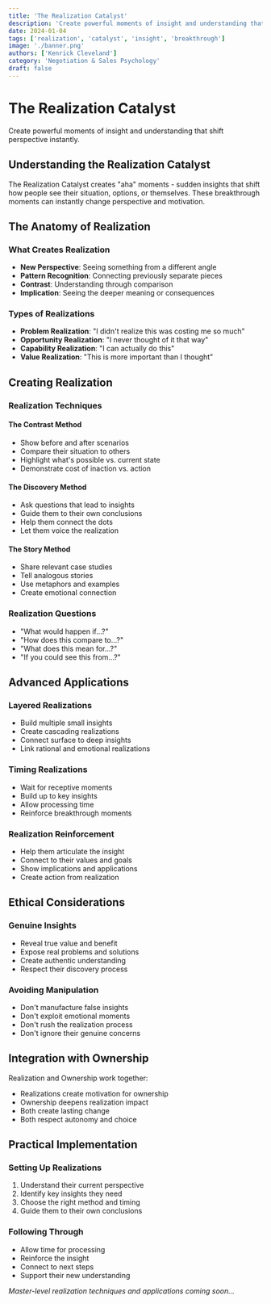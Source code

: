 ```yaml
---
title: 'The Realization Catalyst'
description: 'Create powerful moments of insight and understanding that shift perspective instantly.'
date: 2024-01-04
tags: ['realization', 'catalyst', 'insight', 'breakthrough']
image: './banner.png'
authors: ['Kenrick Cleveland']
category: 'Negotiation & Sales Psychology'
draft: false
---
```


# The Realization Catalyst

Create powerful moments of insight and understanding that shift perspective instantly.

## Understanding the Realization Catalyst

The Realization Catalyst creates "aha" moments - sudden insights that shift how people see their situation, options, or themselves. These breakthrough moments can instantly change perspective and motivation.

## The Anatomy of Realization

### What Creates Realization
- **New Perspective**: Seeing something from a different angle
- **Pattern Recognition**: Connecting previously separate pieces
- **Contrast**: Understanding through comparison
- **Implication**: Seeing the deeper meaning or consequences

### Types of Realizations
- **Problem Realization**: "I didn't realize this was costing me so much"
- **Opportunity Realization**: "I never thought of it that way"
- **Capability Realization**: "I can actually do this"
- **Value Realization**: "This is more important than I thought"

## Creating Realization

### Realization Techniques

#### The Contrast Method
- Show before and after scenarios
- Compare their situation to others
- Highlight what's possible vs. current state
- Demonstrate cost of inaction vs. action

#### The Discovery Method
- Ask questions that lead to insights
- Guide them to their own conclusions
- Help them connect the dots
- Let them voice the realization

#### The Story Method
- Share relevant case studies
- Tell analogous stories
- Use metaphors and examples
- Create emotional connection

### Realization Questions
- "What would happen if...?"
- "How does this compare to...?"
- "What does this mean for...?"
- "If you could see this from...?"

## Advanced Applications

### Layered Realizations
- Build multiple small insights
- Create cascading realizations
- Connect surface to deep insights
- Link rational and emotional realizations

### Timing Realizations
- Wait for receptive moments
- Build up to key insights
- Allow processing time
- Reinforce breakthrough moments

### Realization Reinforcement
- Help them articulate the insight
- Connect to their values and goals
- Show implications and applications
- Create action from realization

## Ethical Considerations

### Genuine Insights
- Reveal true value and benefit
- Expose real problems and solutions
- Create authentic understanding
- Respect their discovery process

### Avoiding Manipulation
- Don't manufacture false insights
- Don't exploit emotional moments
- Don't rush the realization process
- Don't ignore their genuine concerns

## Integration with Ownership

Realization and Ownership work together:
- Realizations create motivation for ownership
- Ownership deepens realization impact
- Both create lasting change
- Both respect autonomy and choice

## Practical Implementation

### Setting Up Realizations
1. Understand their current perspective
2. Identify key insights they need
3. Choose the right method and timing
4. Guide them to their own conclusions

### Following Through
- Allow time for processing
- Reinforce the insight
- Connect to next steps
- Support their new understanding

*Master-level realization techniques and applications coming soon...*
